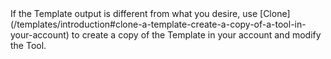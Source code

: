 <Tip>
If the Template output is different from what you desire, use [Clone](/templates/introduction#clone-a-template-create-a-copy-of-a-tool-in-your-account)
to create a copy of the Template in your account and modify the Tool.
</Tip>